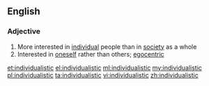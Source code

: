 ==English==

===Adjective===
{{en-adj}}

# More interested in [[individual]] people than in [[society]] as a whole
# Interested in [[oneself]] rather than others; [[egocentric]]

[[et:individualistic]]
[[el:individualistic]]
[[ml:individualistic]]
[[my:individualistic]]
[[pl:individualistic]]
[[ta:individualistic]]
[[vi:individualistic]]
[[zh:individualistic]]